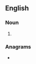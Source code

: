 {{also|Throwers}}
==English==

===Noun===
{{head|en|noun form}}

# {{plural of|en|thrower}}

===Anagrams===
* {{anagrams|en|a=ehorrstw|rethrows}}